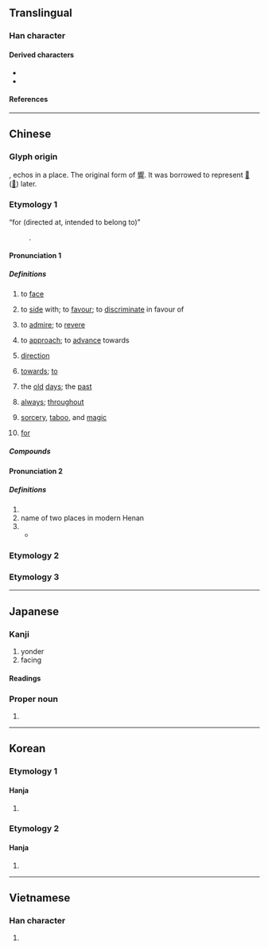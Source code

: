 {{also|何|同|回|嚮}}
{{character info}}
==Translingual==
{{stroke order}}

===Han character===
{{Han char|rn=30|rad=口|as=03|sn=6|four=27220|canj=HBR|ids=⿱丿冋,⿵𰃦口}}

====Derived characters====
* {{l|mul|[[响]], [[垧]], [[姠]], [[恦]], [[逈]], [[𣂝]], [[晌]], [[𬂭]], [[𤈍]], [[珦]], [[𥹝]], [[𥿧]], [[䖮]], [[𧧦]], [[𮚹]], [[銄]], [[餉]]([[饷]]), [[𮯄]]}}
* {{l|mul|[[䚁]], [[𭕜]], [[扄]], [[晑]], [[𥭈]], [[𰈜]], [[𠽘]], [[𤍀]], [[嚮]], [[𪢞]], [[𧥁]], [[𫝙]], [[𫷇]], [[𣹚]], [[𮣛]]}}

====References====
{{Han ref|kx=0176.040|dkj=03301|dj=0393.040|hdz=10579.080|uh=5411}}

----

==Chinese==

===Glyph origin===
{{Han etym}}
{{Han compound|宀|口|t1=house|t2=mouth|ls=ic}}, echos in a place. The original form of [[響]]. It was borrowed to represent [[𠨍]] ([[嚮]]) later.

===Etymology 1===
{{zh-forms}}
; “for (directed at, intended to belong to)”
: {{obor|zh|ja|-}} {{ja-r|向け|むけ}}.

====Pronunciation 1====
{{zh-pron
|m=xiàng
|ma=y
|m-s=xiang4
|c=hoeng3
|c-t=
|g=
|h=pfs=hiong
|j=
|md=hióng
|mn=qz,tw,xm:hiòng/twvk,zz:hiàng/hiàⁿ/ǹg/tw:àⁿ
|mn_note=hiòng/hiàng - literary; hiàⁿ/ǹg/àⁿ - vernacular
|mn-t=hiang3
|w=2xian
|x=
|mc=2
|oc=y,2
|cat=v,n,prep,adv,suf
}}

=====Definitions=====
{{zh-hanzi}}

# to [[face]]
#: {{zh-x|向陽|to face the sun}}
#: {{zh-x|大門 向 南|the entrance faces south}}
#: {{zh-x|相 向 而 行|to walk towards each other}}
# to [[side]] with; to [[favour]]; to [[discriminate]] in favour of
#  {{lb|zh|literary}} to [[admire]]; to [[revere]]
# {{lb|zh|literary}} to [[approach]]; to [[advance]] towards
#: {{zh-x|向晚|evening}}
# [[direction]]
#: {{zh-x|風向|wind direction}}
#: {{zh-x|志向|ambitions}}
# [[towards]]; [[to]]
#: {{zh-x|向 東 走|to go east}}
#: {{zh-x|流 向 大海|to flow towards the sea}}
#: {{zh-x|向 警方 報案|to report a crime to the post}}
#: {{zh-x|我 有 些 問題 想 向 您 請教。|}}
#: {{zh-x|大家 紛紛 把 目光 投 向 他。|Everyone cast their gaze towards him.}}
# {{lb|zh|literary}} the [[old]] [[day|days]]; the [[past]]
# [[always]]; [[throughout]]
#: {{zh-x|向 有 研究}}
# {{lb|zh|[[Taivoan]] religious concept}} [[sorcery]], [[taboo]], and [[magic]]
# {{lb|zh|chiefly|ACG|suffix forming attributive adjectives}} [[for]] {{gloss|directed at, intended to belong to}}

=====Compounds=====
{{zh-der|一向|向北|向前|向東|向下|向西|向導|向日葵|向來|方向|不可向邇|不知去向|人心向背|人心所向|偏向|傾向|內向|共同趨向|出口導向|分向島|劉向|動向|去向|反向|反方向|取向|向上|向使|向例|向光|向光性|向化|向午|向善|向地性|向格|向壁虛構|向壁虛造|向外|向學|向寵|向平之願|向年|向往|向後|向心力|向心花序|向斜層|向日|向日性|向時|向晚|向暮|向曉|向榮|向溼性|向火|向火乞兒|向當|向盤|向秀|向聲背實|向背|向著/向着|向量|向錢看|向陽|向隅|向隅獨泣|向隅而泣|向電性|向非|向順|向風|單向|單向天線|單向道|外向|大方向|奈向|奮發向上|定向|定向天線|導向|導向思考|導向飛彈|導向魚雷|山向|志向|怒目相向|性向|性向測驗|意向|所向披靡|所向無前|所向無敵|投向|折節向學|指向|改惡向善|改過向善|斐然向風|方向燈|方向盤|方向舵|昏頭轉向|暈頭轉向|朝向|東向|東奔西向|橫向|欣欣向榮|歸向|歸向導引|民心趨向|民意向背|無計向|物件導向|特殊性向|發憤向上|相向|看風向|矇頭轉向|矛盾相向|航向|蘄向|護向|走向|趨向|轉向|迎向|迴向|逆向|逆向公車|逆向思考|逆向整合|邁向|鋒芒所向|雙向|雙向溝通|震旦方向|靡然向風|風向|風向標|風向球|風向袋|向望:ǹg-bāng;Min Nan}}

====Pronunciation 2====
{{zh-pron
|m=Xiàng
|c=hoeng3
|mn=xm,qz:Hiòng/zz:Hiàng
|mc=1
|oc=n,1
|cat=pn
}}

=====Definitions=====
{{zh-hanzi}}

# {{place|zh|ancient state|in modern|p/Shandong}}
# name of two places in modern Henan
# {{surname|zh}}
#* {{zh-x|將軍 ^向 ^寵，性行 淑 均，曉暢 軍事。|General''' Xiang''' Chong is a kind and fair-minded man '''proficient''' in military matters.|CL|ref={{w2|zh|諸葛亮}} ({{w|Zhuge Liang|Zhuge Liang}}), {{lang|zh|《出師表》}}, 227 CE}}

===Etymology 2===
{{zh-see|嚮}}

===Etymology 3===
{{zh-see|曏}}

{{zh-cat|Beginning}}

----

==Japanese==

===Kanji===
{{ja-kanji|grade=3|rs=口03}}

# yonder
# facing

====Readings====
{{ja-readings
|goon=こう<かう
|kanon=きょう<きやう
|on=しょう<しやう
|kun=む-く, む-ける, む-かう<む-かふ, む-こう, さきに
}}

{{attention|ja|okurigana for "saki ni"?}}
{{attention|ja|what kind of on-reading is "shō"?}}

===Proper noun===
{{ja-pos|むかい|proper|hhira=むかひ}}

# {{surname|ja||sort=むかい}}

----

==Korean==

===Etymology 1===

====Hanja====
{{ko-hanja|[[향하다|향할]]|향}}

# {{hanja form of|향|[[facing]]}}

===Etymology 2===

====Hanja====
{{ko-hanja|성|상}}

# {{hanja form of|상|{{surname|ko}}}}

----

==Vietnamese==

===Han character===
{{vi-readings|reading=[[hướng]]|rs=口03}}

# {{rfdef|vi|sort=口03}}